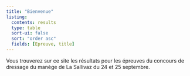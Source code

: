 ```yaml
---
title: "Bienvenue"
listing:
  contents: results
  type: table
  sort-ui: false
  sort: "order asc"
  fields: [Epreuve, title]
---
```


Vous trouverez sur ce site les résultats pour les épreuves du concours de dressage du manège de La Sallivaz du 24 et 25 septembre.
